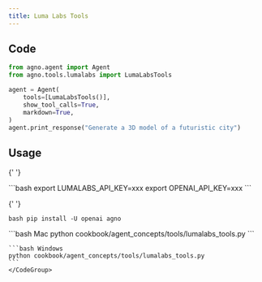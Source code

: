 ```yaml
---
title: Luma Labs Tools
---
```


## Code

```python cookbook/agent_concepts/tools/lumalabs_tools.py
from agno.agent import Agent
from agno.tools.lumalabs import LumaLabsTools

agent = Agent(
    tools=[LumaLabsTools()],
    show_tool_calls=True,
    markdown=True,
)
agent.print_response("Generate a 3D model of a futuristic city")
```

## Usage

<Steps>
  <Snippet file="create-venv-step.mdx" />

{' '}

<Step title="Set your API key">
  ```bash export LUMALABS_API_KEY=xxx export OPENAI_API_KEY=xxx ```
</Step>

{' '}

<Step title="Install libraries">```bash pip install -U openai agno ```</Step>

  <Step title="Run Agent">
    <CodeGroup>
    ```bash Mac
    python cookbook/agent_concepts/tools/lumalabs_tools.py
    ```

    ```bash Windows
    python cookbook/agent_concepts/tools/lumalabs_tools.py
    ```
    </CodeGroup>

  </Step>
</Steps>
